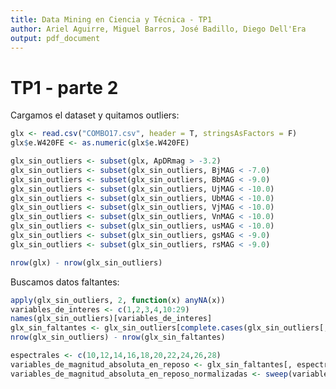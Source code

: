 ```yaml
---
title: Data Mining en Ciencia y Técnica - TP1
author: Ariel Aguirre, Miguel Barros, José Badillo, Diego Dell'Era
output: pdf_document
---
```


TP1 - parte 2
=============

Cargamos el dataset y quitamos outliers:

```r
glx <- read.csv("COMBO17.csv", header = T, stringsAsFactors = F)
glx$e.W420FE <- as.numeric(glx$e.W420FE)

glx_sin_outliers <- subset(glx, ApDRmag > -3.2)
glx_sin_outliers <- subset(glx_sin_outliers, BjMAG < -7.0)
glx_sin_outliers <- subset(glx_sin_outliers, BbMAG < -9.0)
glx_sin_outliers <- subset(glx_sin_outliers, UjMAG < -10.0)
glx_sin_outliers <- subset(glx_sin_outliers, UbMAG < -10.0)
glx_sin_outliers <- subset(glx_sin_outliers, VjMAG < -10.0)
glx_sin_outliers <- subset(glx_sin_outliers, VnMAG < -10.0)
glx_sin_outliers <- subset(glx_sin_outliers, usMAG < -10.0)
glx_sin_outliers <- subset(glx_sin_outliers, gsMAG < -9.0)
glx_sin_outliers <- subset(glx_sin_outliers, rsMAG < -9.0)

nrow(glx) - nrow(glx_sin_outliers)
```

Buscamos datos faltantes:

```r
apply(glx_sin_outliers, 2, function(x) anyNA(x))
variables_de_interes <- c(1,2,3,4,10:29)
names(glx_sin_outliers)[variables_de_interes]
glx_sin_faltantes <- glx_sin_outliers[complete.cases(glx_sin_outliers[,variables_de_interes]),]
nrow(glx_sin_outliers) - nrow(glx_sin_faltantes)
```

```r
espectrales <- c(10,12,14,16,18,20,22,24,26,28)
variables_de_magnitud_absoluta_en_reposo <- glx_sin_faltantes[, espectrales]
variables_de_magnitud_absoluta_en_reposo_normalizadas <- sweep(variables_de_magnitud_absoluta_en_reposo[,1:9], 1, variables_de_magnitud_absoluta_en_reposo$S280MAG, `-`)
```
